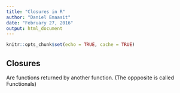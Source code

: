 ```yaml
---
title: "Closures in R"
author: "Daniel Emaasit"
date: "February 27, 2016"
output: html_document
---
```


```r
knitr::opts_chunk$set(echo = TRUE, cache = TRUE)
```
## Closures
Are functions returned by another function. (The oppposite is called Functionals)